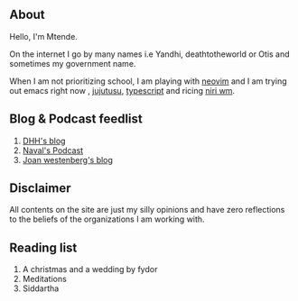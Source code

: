## About
Hello, I'm Mtende.

On the internet I go by many names i.e Yandhi, deathtotheworld or Otis and sometimes my government name.


When I am not prioritizing school, I am playing with [neovim](https://neovim.io/) and I am trying out emacs right now , [jujutusu](https://jj-vcs.github.io/jj/latest/github/), [typescript](http://typescriptlang.org/) and ricing [niri wm](https://github.com/YaLTeR/niri).

## Blog & Podcast feedlist
1. [DHH's blog](https://world.hey.com/dhh) 
1. [Naval's Podcast](https://www.nav.al) 
1. [Joan westenberg's blog](https://www.joanwestenberg.com/) 



## Disclaimer
All contents on the site are just my silly opinions and have zero reflections to the beliefs of the organizations I am working with.

## Reading list
1. A christmas and a wedding by fydor
1. Meditations
1. Siddartha
